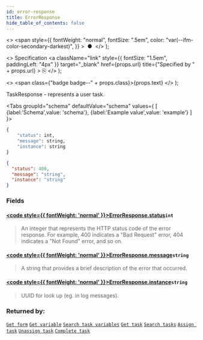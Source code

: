 ```yaml
---
id: error-response
title: ErrorResponse
hide_table_of_contents: false
---
```



  <>
    <span
      style={{
        fontWeight: "normal",
        fontSize: ".5em",
        color: "var(--ifm-color-secondary-darkest)",
      }}
    >
      &nbsp;●&nbsp;
    </span>
  </>
);

  <>
    Specification
    <a
      className="link"
      style={{ fontSize: "1.5em", paddingLeft: "4px" }}
      target="_blank"
      href={props.url}
      title={"Specified by " + props.url}
    >
      ⎘
    </a>
  </>
);

  <>
    <span class={"badge badge--" + props.class}>{props.text}</span>
  </>
);

TaskResponse - represents a user task.

<Tabs groupId="schema" defaultValue="schema" values={
[
{label:'Schema',value: 'schema'},
{label:'Example value',value: 'example'}
]
}>
<TabItem value='schema'>

```graphql
{
    "status": int,
    "message": string,
    "instance": string
}
```

</TabItem>

<TabItem value='example'>

```json
{
  "status": 400,
  "message": "string",
  "instance": "string"
}
```

</TabItem>
</Tabs>

### Fields

#### [<code style={{ fontWeight: 'normal' }}>ErrorResponse.<b>status</b></code>](#)<Bullet />`int` <Badge class="secondary" text="non-null"/>

> An integer that represents the HTTP status code of the error response. For example, 400 indicates a "Bad Request" error, 404 indicates a "Not Found" error, and so on.

#### [<code style={{ fontWeight: 'normal' }}>ErrorResponse.<b>message</b></code>](#)<Bullet />`string` <Badge class="secondary" text="non-null"/>

> A string that provides a brief description of the error that occurred.

#### [<code style={{ fontWeight: 'normal' }}>ErrorResponse.<b>instance</b></code>](#)<Bullet />`string`

> UUID for look up (eg. in log messages).

### Returned by:

[`Get form`](/docs/apis-tools/tasklist-api-rest/controllers/tasklist-api-rest-form-controller.md#get-form) <Badge class="secondary" text="GET"/> <Bullet />
[`Get variable`](/docs/apis-tools/tasklist-api-rest/controllers/tasklist-api-rest-variables-controller.md#get-variable) <Badge class="secondary" text="GET"/> <Bullet />
[`Search task variables`](/docs/apis-tools/tasklist-api-rest/controllers/tasklist-api-rest-task-controller.md#search-task-variables) <Badge class="secondary" text="POST"/> <Bullet />
[`Get task`](/docs/apis-tools/tasklist-api-rest/controllers/tasklist-api-rest-task-controller.md#get-task) <Badge class="secondary" text="GET"/> <Bullet />
[`Search tasks`](/docs/apis-tools/tasklist-api-rest/controllers/tasklist-api-rest-task-controller.md#search-tasks) <Badge class="secondary" text="POST"/> <Bullet />
[`Assign task`](/docs/apis-tools/tasklist-api-rest/controllers/tasklist-api-rest-task-controller.md#assign-task) <Badge class="secondary" text="PATCH"/> <Bullet />
[`Unassign task`](/docs/apis-tools/tasklist-api-rest/controllers/tasklist-api-rest-task-controller.md#unassign-task) <Badge class="secondary" text="PATCH"/> <Bullet />
[`Complete task`](/docs/apis-tools/tasklist-api-rest/controllers/tasklist-api-rest-task-controller.md#complete-task) <Badge class="secondary" text="PATCH"/>

